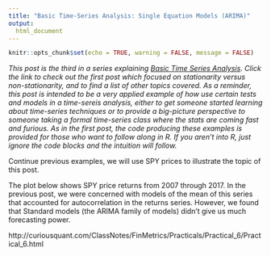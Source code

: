 ```yaml
---
title: "Basic Time-Series Analysis: Single Equation Models (ARIMA)"
output:
  html_document
---
```



```r
knitr::opts_chunk$set(echo = TRUE, warning = FALSE, message = FALSE)

```

*This post is the third in a series explaining [Basic Time Series Analysis](http://blog.mindymallory.com/2018/01/basic-time-series-analysis-the-game/). Click the link to check out the first post which focused on stationarity versus non-stationarity, and to find a list of other topics covered. As a reminder, this post is intended to be a very applied example of how use certain tests and models in a time-sereis analysis, either to get someone started learning about time-series techniques or to provide a big-picture perspective to someone taking a formal time-series class where the stats are coming fast and furious. As in the first post, the code producing these examples is provided for those who want to follow along in R. If you aren't into R, just ignore the code blocks and the intuition will follow.* 

Continue previous examples, we will use SPY prices to illustrate the topic of this post.

The plot below shows SPY price returns from 2007 through 2017. In the previous post, we were concerned with models of the mean of this series that accounted for autocorrelation in the returns series. However, we found that Standard models (the ARIMA family of models) didn't give us much forecasting power. 

http://curiousquant.com/ClassNotes/FinMetrics/Practicals/Practical_6/Practical_6.html  